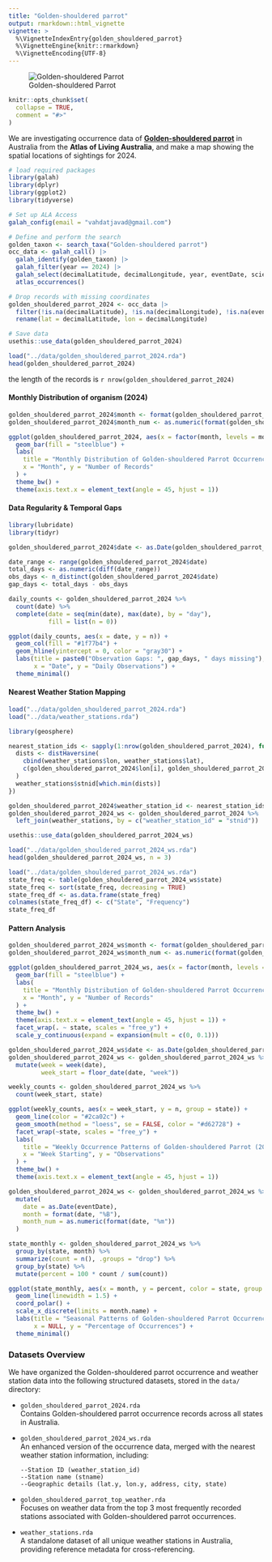 ```yaml
---
title: "Golden-shouldered parrot"
output: rmarkdown::html_vignette
vignette: >
  %\VignetteIndexEntry{golden_shouldered_parrot}
  %\VignetteEngine{knitr::rmarkdown}
  %\VignetteEncoding{UTF-8}
---
```


![Golden-shouldered Parrot](image/golden_shouldered_parrot.jpg)

```r
knitr::opts_chunk$set(
  collapse = TRUE,
  comment = "#>"
)
```

We are investigating occurrence data of [**Golden-shouldered parrot**](https://en.wikipedia.org/wiki/Golden-shouldered_parrot) in Australia from the **Atlas of Living Australia**, and make a map showing the spatial locations of sightings for 2024.

```r
# load required packages
library(galah)
library(dplyr)
library(ggplot2)
library(tidyverse)
```

```r
# Set up ALA Access
galah_config(email = "vahdatjavad@gmail.com")

# Define and perform the search
golden_taxon <- search_taxa("Golden-shouldered parrot")
occ_data <- galah_call() |> 
  galah_identify(golden_taxon) |>  
  galah_filter(year == 2024) |>
  galah_select(decimalLatitude, decimalLongitude, year, eventDate, scientificName) |>
  atlas_occurrences()

# Drop records with missing coordinates
golden_shouldered_parrot_2024 <- occ_data |> 
  filter(!is.na(decimalLatitude), !is.na(decimalLongitude), !is.na(eventDate)) |> 
  rename(lat = decimalLatitude, lon = decimalLongitude)

# Save data
usethis::use_data(golden_shouldered_parrot_2024)
```

```r
load("../data/golden_shouldered_parrot_2024.rda")
head(golden_shouldered_parrot_2024)
```

the length of the records is `r nrow(golden_shouldered_parrot_2024)`

#### Monthly Distribution of organism (2024)

```r
golden_shouldered_parrot_2024$month <- format(golden_shouldered_parrot_2024$eventDate, "%B")
golden_shouldered_parrot_2024$month_num <- as.numeric(format(golden_shouldered_parrot_2024$eventDate, "%m"))

ggplot(golden_shouldered_parrot_2024, aes(x = factor(month, levels = month.name))) +
  geom_bar(fill = "steelblue") +
  labs(
    title = "Monthly Distribution of Golden-shouldered Parrot Occurrences (2024)",
    x = "Month", y = "Number of Records"
  ) +
  theme_bw() +
  theme(axis.text.x = element_text(angle = 45, hjust = 1))
```

#### Data Regularity & Temporal Gaps

```r
library(lubridate)
library(tidyr)

golden_shouldered_parrot_2024$date <- as.Date(golden_shouldered_parrot_2024$eventDate)

date_range <- range(golden_shouldered_parrot_2024$date)
total_days <- as.numeric(diff(date_range))
obs_days <- n_distinct(golden_shouldered_parrot_2024$date)
gap_days <- total_days - obs_days

daily_counts <- golden_shouldered_parrot_2024 %>%
  count(date) %>%
  complete(date = seq(min(date), max(date), by = "day"), 
           fill = list(n = 0))

ggplot(daily_counts, aes(x = date, y = n)) +
  geom_col(fill = "#1f77b4") +
  geom_hline(yintercept = 0, color = "gray30") +
  labs(title = paste0("Observation Gaps: ", gap_days, " days missing"),
       x = "Date", y = "Daily Observations") +
  theme_minimal()
```

#### Nearest Weather Station Mapping

```r
load("../data/golden_shouldered_parrot_2024.rda")
load("../data/weather_stations.rda")
```

```r
library(geosphere)

nearest_station_ids <- sapply(1:nrow(golden_shouldered_parrot_2024), function(i) {
  dists <- distHaversine(
    cbind(weather_stations$lon, weather_stations$lat),
    c(golden_shouldered_parrot_2024$lon[i], golden_shouldered_parrot_2024$lat[i])
  )
  weather_stations$stnid[which.min(dists)]
})

golden_shouldered_parrot_2024$weather_station_id <- nearest_station_ids
golden_shouldered_parrot_2024_ws <- golden_shouldered_parrot_2024 %>%
  left_join(weather_stations, by = c("weather_station_id" = "stnid"))

usethis::use_data(golden_shouldered_parrot_2024_ws)
```

```r
load("../data/golden_shouldered_parrot_2024_ws.rda")
head(golden_shouldered_parrot_2024_ws, n = 3)
```

```r
load("../data/golden_shouldered_parrot_2024_ws.rda")
state_freq <- table(golden_shouldered_parrot_2024_ws$state)
state_freq <- sort(state_freq, decreasing = TRUE)
state_freq_df <- as.data.frame(state_freq)
colnames(state_freq_df) <- c("State", "Frequency")
state_freq_df
```

#### Pattern Analysis

```r
golden_shouldered_parrot_2024_ws$month <- format(golden_shouldered_parrot_2024_ws$eventDate, "%B")
golden_shouldered_parrot_2024_ws$month_num <- as.numeric(format(golden_shouldered_parrot_2024_ws$eventDate, "%m"))

ggplot(golden_shouldered_parrot_2024_ws, aes(x = factor(month, levels = month.name))) +
  geom_bar(fill = "steelblue") +
  labs(
    title = "Monthly Distribution of Golden-shouldered Parrot Occurrences (2024) by State",
    x = "Month", y = "Number of Records"
  ) +
  theme_bw() +
  theme(axis.text.x = element_text(angle = 45, hjust = 1)) +
  facet_wrap(. ~ state, scales = "free_y") +
  scale_y_continuous(expand = expansion(mult = c(0, 0.1)))
```

```r
golden_shouldered_parrot_2024_ws$date <- as.Date(golden_shouldered_parrot_2024_ws$eventDate)
golden_shouldered_parrot_2024_ws <- golden_shouldered_parrot_2024_ws %>%
  mutate(week = week(date),
         week_start = floor_date(date, "week"))

weekly_counts <- golden_shouldered_parrot_2024_ws %>%
  count(week_start, state)

ggplot(weekly_counts, aes(x = week_start, y = n, group = state)) +
  geom_line(color = "#2ca02c") +
  geom_smooth(method = "loess", se = FALSE, color = "#d62728") +
  facet_wrap(~state, scales = "free_y") +
  labs(
    title = "Weekly Occurrence Patterns of Golden-shouldered Parrot (2024) with Trend Lines",
    x = "Week Starting", y = "Observations"
  ) +
  theme_bw() +
  theme(axis.text.x = element_text(angle = 45, hjust = 1))
```

```r
golden_shouldered_parrot_2024_ws <- golden_shouldered_parrot_2024_ws %>%
  mutate(
    date = as.Date(eventDate),
    month = format(date, "%B"),
    month_num = as.numeric(format(date, "%m"))
  )

state_monthly <- golden_shouldered_parrot_2024_ws %>%
  group_by(state, month) %>%
  summarize(count = n(), .groups = "drop") %>%
  group_by(state) %>%
  mutate(percent = 100 * count / sum(count))

ggplot(state_monthly, aes(x = month, y = percent, color = state, group = state)) +
  geom_line(linewidth = 1.5) +
  coord_polar() +
  scale_x_discrete(limits = month.name) +
  labs(title = "Seasonal Patterns of Golden-shouldered Parrot Occurrences by State",
       x = NULL, y = "Percentage of Occurrences") +
  theme_minimal()
```

### Datasets Overview

We have organized the Golden-shouldered parrot occurrence and weather station data into the following structured datasets, stored in the `data/` directory:

-   `golden_shouldered_parrot_2024.rda`  
    Contains Golden-shouldered parrot occurrence records across all states in Australia.

-   `golden_shouldered_parrot_2024_ws.rda`  
    An enhanced version of the occurrence data, merged with the nearest weather station information, including:

    ```
    --Station ID (weather_station_id)
    --Station name (stname)
    --Geographic details (lat.y, lon.y, address, city, state)
    ```

-   `golden_shouldered_parrot_top_weather.rda`  
    Focuses on weather data from the top 3 most frequently recorded stations associated with Golden-shouldered parrot occurrences.

-   `weather_stations.rda`  
    A standalone dataset of all unique weather stations in Australia, providing reference metadata for cross-referencing.
